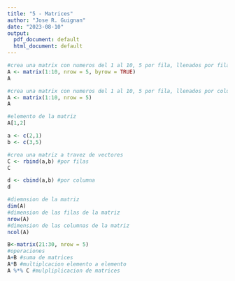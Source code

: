 ```yaml
---
title: "5 - Matrices"
author: "Jose R. Guignan"
date: "2023-08-10"
output:
  pdf_document: default
  html_document: default
---
```


```r
#crea una matrix con numeros del 1 al 10, 5 por fila, llenados por filas
A <- matrix(1:10, nrow = 5, byrow = TRUE)
A

#crea una matrix con numeros del 1 al 10, 5 por fila, llenados por columnas
A <- matrix(1:10, nrow = 5)
A

#elemento de la matriz
A[1,2]

a <- c(2,1)
b <- c(3,5)

#crea una matriz a travez de vectores
C <- rbind(a,b) #por filas
C

d <- cbind(a,b) #por columna
d

#diemnsion de la matriz
dim(A)
#dimension de las filas de la matriz
nrow(A)
#dimension de las columnas de la matriz
ncol(A)

B<-matrix(21:30, nrow = 5)
#operaciones
A+B #suma de matrices
A*B #multiplcacion elemento a elemento
A %*% C #mulpliplicacion de matrices
```


